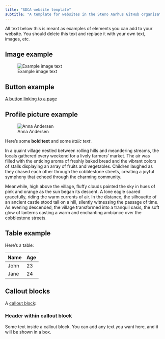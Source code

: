 ```yaml
---
title: "SDCA website template"
subtitle: "A template for websites in the Steno Aarhus GitHub organisation"
---
```


All text below this is meant as examples of elements you can add to your
website. You should delete this text and replace it with your own text,
images, etc.

## Image example

![Example image
text](/_extensions/sdca-theme/images/banner.png){fig-alt="Abstract line art forming a continuous, looping wave pattern in red on a white background."}

<!--
Text inside blocks like this is not shown on the website. It is only for
you to read.

Notice that the "code" to add the image above has three elements:

1.  The part in the `[]`: This is the text that will be shown below the
    image. It is not necessary to add this text, but it can be good idea
    to add a short description of the image.

2.  The part in the `()`: This is the file path to the image. It is
    necessary to add this text, and it should be the path to the image
    you want to add.

3.  The part in the `{}`: The `fig-alt=""` part is the alternative text
    for the image. It's used by screen readers to describe the image to
    visually impaired users, so it is important for accessibility. The
    alt text should be a short description of the image.
-->


## Button example

::: text-center
[A button linking to a page](https://add/your/link/here.com){.btn
.btn-primary role="button"}
:::

<!--
The "code" for the button has multiple elements as well:

1.  The part in the `[]`: This is the text that will be shown on the
    button.
2.  The part in the `()`: This is the link to the page you want to link
    to.
3.  The part in the `{}`: The `.btn` and `.btn-primary` are classes that
    style the button. Leave them as they are to keep the button styled
    as it is now. `role="button"` is a role that tells screen readers 
    that this is a button, which is important for accessibility.
4.  The `text-center` part is a class that centers the button on the
    page. You can remove it if you want the button to be left-aligned.
-->

## Profile picture example

::: text-center
![Anna Andersen](/_extensions/sdca-theme/images/home-banner.jpg){fig-alt="Image of Anna Andersen" .profile-picture}
:::

<!--
The "code" for adding a "profile-picture" (which is an image with
rounded corners) has the same elements as the image example above, but 
with a different class in the `{}` part, namely `.profile-picture`.

The `text-center` part is a class that centers the image text on the page,
which is the text in the `[]` part. 

You can remove `text-center` along
with the `:::` before and after the image if you want the text to be
left-aligned.
-->

Here's some **bold text** and some *italic text*.

In a quaint village nestled between rolling hills and meandering
streams, the locals gathered every weekend for a lively farmers' market.
The air was filled with the enticing aroma of freshly baked bread and
the vibrant colors of stalls displaying an array of fruits and
vegetables. Children laughed as they chased each other through the
cobblestone streets, creating a joyful symphony that echoed through the
charming community.

Meanwhile, high above the village, fluffy clouds painted the sky in hues
of pink and orange as the sun began its descent. A lone eagle soared
gracefully, riding the warm currents of air. In the distance, the
silhouette of an ancient castle stood tall on a hill, silently
witnessing the passage of time. As evening descended, the village
transformed into a tranquil oasis, the soft glow of lanterns casting a
warm and enchanting ambiance over the cobblestone streets.

## Table example

Here's a table:

| Name | Age |
|------|-----|
| John | 23  |
| Jane | 24  |

## Callout blocks 

A [callout block](https://quarto.org/docs/authoring/callouts.html):

::: callout
### Header within callout block

Some text inside a callout block. You can add any text you want here,
and it will be shown in a box.
:::

